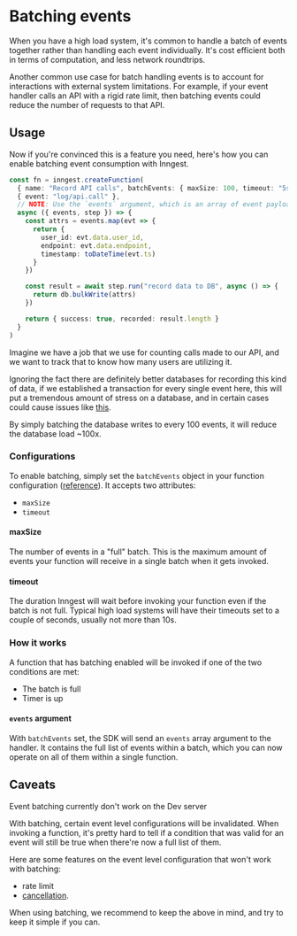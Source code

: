 # Batching events <VersionBadge version="v2.2.0+" />

When you have a high load system, it's common to handle a batch of events together rather
than handling each event individually.
It's cost efficient both in terms of computation, and less network roundtrips.

Another common use case for batch handling events is to account for interactions with external system
limitations.
For example, if your event handler calls an API with a rigid rate limit, then batching events could reduce
the number of requests to that API.

## Usage

Now if you're convinced this is a feature you need, here's how you can enable batching event
consumption with Inngest.

```ts {{ title: "record-api-calls.ts"}}
const fn = inngest.createFunction(
  { name: "Record API calls", batchEvents: { maxSize: 100, timeout: "5s" } },
  { event: "log/api.call" },
  // NOTE: Use the `events` argument, which is an array of event payloads
  async ({ events, step }) => {
    const attrs = events.map(evt => {
      return {
        user_id: evt.data.user_id,
        endpoint: evt.data.endpoint,
        timestamp: toDateTime(evt.ts)
      }
    })

    const result = await step.run("record data to DB", async () => {
      return db.bulkWrite(attrs)
    })

    return { success: true, recorded: result.length }
  }
)
```

Imagine we have a job that we use for counting calls made to our API, and we want to track that to
know how many users are utilizing it.

Ignoring the fact there are definitely better databases for recording this kind of data, if we
established a transaction for every single event here, this will put a tremendous amount of stress on
a database, and in certain cases could cause issues like [this](https://blog.sentry.io/transaction-id-wraparound-in-postgres/).

By simply batching the database writes to every 100 events, it will reduce the database load ~100x.

### Configurations

To enable batching, simply set the `batchEvents` object in your function configuration
([reference](/docs/reference/functions/create#inngest-create-function-configuration-trigger-handler-inngest-function)).
It accepts two attributes:

* `maxSize`
* `timeout`

#### maxSize

The number of events in a "full" batch. This is the maximum amount of events your function will receive in a single
batch when it gets invoked.

#### timeout

The duration Inngest will wait before invoking your function even if the batch is not full.
Typical high load systems will have their timeouts set to a couple of seconds, usually not more than 10s.

### How it works

A function that has batching enabled will be invoked if one of the two conditions are met:

* The batch is full
* Timer is up

#### `events` argument

With `batchEvents` set, the SDK will send an `events` array argument to the handler. It contains
the full list of events within a batch, which you can now operate on all of them within a single function.

## Caveats

<Callout>
  Event batching currently don't work on the Dev server
</Callout>

With batching, certain event level configurations will be invalidated. When invoking a function, it's pretty
hard to tell if a condition that was valid for an event will still be true when there're now a full list of them.

Here are some features on the event level configuration that won't work with batching:

* rate limit
* [cancellation](/docs/functions/cancellation).

When using batching, we recommend to keep the above in mind, and try to keep it simple if you can.